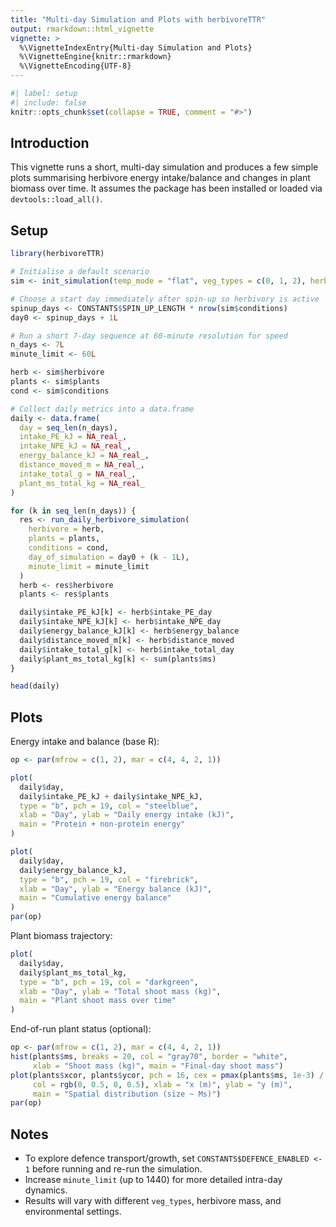 ```yaml
---
title: "Multi-day Simulation and Plots with herbivoreTTR"
output: rmarkdown::html_vignette
vignette: >
  %\VignetteIndexEntry{Multi-day Simulation and Plots}
  %\VignetteEngine{knitr::rmarkdown}
  %\VignetteEncoding{UTF-8}
---
```


```r
#| label: setup
#| include: false
knitr::opts_chunk$set(collapse = TRUE, comment = "#>")
```

Introduction
------------

This vignette runs a short, multi-day simulation and produces a few simple plots summarising
herbivore energy intake/balance and changes in plant biomass over time. It assumes the package
has been installed or loaded via `devtools::load_all()`.

Setup
-----

```r
library(herbivoreTTR)

# Initialise a default scenario
sim <- init_simulation(temp_mode = "flat", veg_types = c(0, 1, 2), herbivore_mass = 5e5)

# Choose a start day immediately after spin-up so herbivory is active
spinup_days <- CONSTANTS$SPIN_UP_LENGTH * nrow(sim$conditions)
day0 <- spinup_days + 1L

# Run a short 7-day sequence at 60-minute resolution for speed
n_days <- 7L
minute_limit <- 60L

herb <- sim$herbivore
plants <- sim$plants
cond <- sim$conditions

# Collect daily metrics into a data.frame
daily <- data.frame(
  day = seq_len(n_days),
  intake_PE_kJ = NA_real_,
  intake_NPE_kJ = NA_real_,
  energy_balance_kJ = NA_real_,
  distance_moved_m = NA_real_,
  intake_total_g = NA_real_,
  plant_ms_total_kg = NA_real_
)

for (k in seq_len(n_days)) {
  res <- run_daily_herbivore_simulation(
    herbivore = herb,
    plants = plants,
    conditions = cond,
    day_of_simulation = day0 + (k - 1L),
    minute_limit = minute_limit
  )
  herb <- res$herbivore
  plants <- res$plants

  daily$intake_PE_kJ[k] <- herb$intake_PE_day
  daily$intake_NPE_kJ[k] <- herb$intake_NPE_day
  daily$energy_balance_kJ[k] <- herb$energy_balance
  daily$distance_moved_m[k] <- herb$distance_moved
  daily$intake_total_g[k] <- herb$intake_total_day
  daily$plant_ms_total_kg[k] <- sum(plants$ms)
}

head(daily)
```

Plots
-----

Energy intake and balance (base R):

```r
op <- par(mfrow = c(1, 2), mar = c(4, 4, 2, 1))

plot(
  daily$day,
  daily$intake_PE_kJ + daily$intake_NPE_kJ,
  type = "b", pch = 19, col = "steelblue",
  xlab = "Day", ylab = "Daily energy intake (kJ)",
  main = "Protein + non-protein energy"
)

plot(
  daily$day,
  daily$energy_balance_kJ,
  type = "b", pch = 19, col = "firebrick",
  xlab = "Day", ylab = "Energy balance (kJ)",
  main = "Cumulative energy balance"
)
par(op)
```

Plant biomass trajectory:

```r
plot(
  daily$day,
  daily$plant_ms_total_kg,
  type = "b", pch = 19, col = "darkgreen",
  xlab = "Day", ylab = "Total shoot mass (kg)",
  main = "Plant shoot mass over time"
)
```

End-of-run plant status (optional):

```r
op <- par(mfrow = c(1, 2), mar = c(4, 4, 2, 1))
hist(plants$ms, breaks = 20, col = "gray70", border = "white",
     xlab = "Shoot mass (kg)", main = "Final-day shoot mass")
plot(plants$xcor, plants$ycor, pch = 16, cex = pmax(plants$ms, 1e-3) / max(plants$ms),
     col = rgb(0, 0.5, 0, 0.5), xlab = "x (m)", ylab = "y (m)",
     main = "Spatial distribution (size ~ Ms)")
par(op)
```

Notes
-----

- To explore defence transport/growth, set `CONSTANTS$DEFENCE_ENABLED <- 1` before running and
  re-run the simulation.
- Increase `minute_limit` (up to 1440) for more detailed intra-day dynamics.
- Results will vary with different `veg_types`, herbivore mass, and environmental settings.

